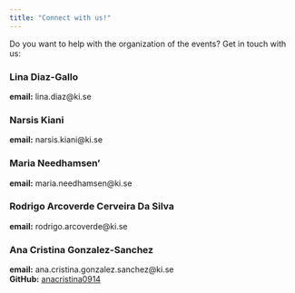 ```yaml
---
title: "Connect with us!"
---
```


Do you want to help with the organization of the events? Get in touch with us:

### Lina Diaz-Gallo
**email:** lina.diaz@ki.se  

### Narsis Kiani
**email:** narsis.kiani@ki.se  

### Maria Needhamsen'
**email:** maria.needhamsen@ki.se  

### Rodrigo Arcoverde Cerveira Da Silva
**email:** rodrigo.arcoverde@ki.se  

### Ana Cristina Gonzalez-Sanchez 
**email:** ana.cristina.gonzalez.sanchez@ki.se  
**GitHub:**
[anacristina0914](https://github.com/Anacristina0914)